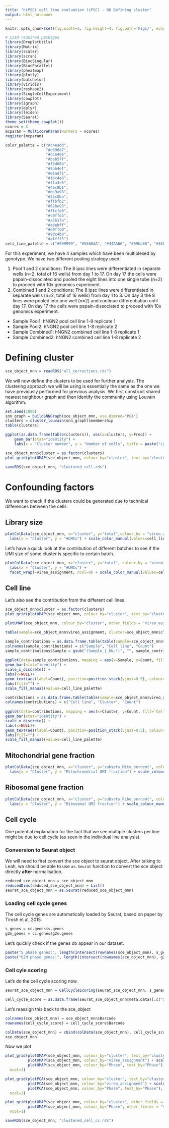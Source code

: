 ```yaml
---
title: "hiPSCi cell line evaluation (iPSC) - 06 Defining cluster"
output: html_notebook
---
```


```r
knitr::opts_chunk$set(fig.width=5, fig.height=4, fig.path='Figs/', echo=FALSE, warning=FALSE, message=FALSE)
```

```r
# Load required packages
library(DropletUtils)
library(Matrix)
library(scater) 
library(scran)
library(BiocSingular)
library(BiocParallel)
library(pheatmap)
library(plotly)
library(batchelor)
library(viridis)
library(reshape2)
library(SingleCellExperiment)
library(cowplot)
library(igraph)
library(dplyr)
library(leiden)
library(Seurat)
theme_set(theme_cowplot())
ncores = 3
mcparam = MulticoreParam(workers = ncores)
register(mcparam)
```

```r
color_palette = c("#c4eadd",
                  "#d098d7",
                  "#dce496",
                  "#bab5ff",
                  "#f9d08b",
                  "#5bb4ef",
                  "#e1ad71",
                  "#16c4e8",
                  "#ffa3c6",
                  "#4ec9b1",
                  "#de9a98",
                  "#22c0ba",
                  "#ffbfb2",
                  "#62be93",
                  "#ffcfe0",
                  "#c0ffdb",
                  "#a5b17a",
                  "#abebff",
                  "#e0ffd0",
                  "#9dc4b8",
                  "#affff5")
cell_line_palette = c("#999999", "#5566AA", "#44AA66", "#99bb55", "#558866", "#DDCC66", "#BB0011")
```

For this experiment, we have 4 samples which have been multiplexed by genotype. We have two different pooling strategy used:

 1. Pool 1 and 2 conditions: The 8 ipsc lines were differentiated in separate wells (n=2, total of 16 wells) from day 1 to 17. On day 17 the cells were papain-dissociated and pooled the eight lines into one single tube (n=2) to proceed with 10x genomics experiment.
 2.  Combined 1 and 2 conditions: The 8 ipsc lines were differentiated in separate wells (n=2, total of 16 wells) from day 1 to 3.  On day 3 the 8 lines were pooled into one well (n=2) and continue differentiation until day 17.  On day 17 the cells were papain-dissociated to proceed with 10x genomics experiment.

- Sample Pool1: hNGN2 pool cell line 1-8 replicate 1
- Sample Pool2: hNGN2 pool cell line 1-8 replicate 2
- Sample Combined1: hNGN2 combined cell line 1-8 replicate 1
- Sample Combined2: hNGN2 combined cell line 1-8 replicate 2

# Defining cluster

```r
sce_object_mnn = readRDS("all_corrections.rds")
```

We will now define the clusters to be used for further analysis. The clustering approach we will be using is essentially the same as the one we have previously performed for previous analysis. We first construct shared nearest neighbour graph and then identify the community using Louvain algorithm.

```r
set.seed(1000)
snn_graph = buildSNNGraph(sce_object_mnn, use.dimred="PCA")
clusters = cluster_louvain(snn_graph)$membership
table(clusters)
```

```r
ggplot(as.data.frame(table(clusters)), aes(x=clusters, y=Freq)) +
    geom_bar(stat="identity") +
    labs(x = "Cluster number", y = "Number of cells", title = paste("Louvain cluster"))
```

```r
sce_object_mnn$cluster = as.factor(clusters)
plot_grid(plotUMAP(sce_object_mnn, colour_by="cluster", text_by="cluster") + scale_fill_manual(values = color_palette) + scale_color_manual(values = color_palette), plotUMAP(sce_object_mnn, colour_by="Sample"))
```

```r
saveRDS(sce_object_mnn, "clustered_cell.rds")
```


# Confounding factors

We want to check if the clusters could be generated due to technical differences between the cells.

## Library size

```r
plotColData(sce_object_mnn, x="cluster", y="total",colour_by = "vireo_assignment") + 
  labs(x = "Cluster", y = "#UMIs") + scale_color_manual(values=cell_line_palette)
```

Let's have a quick look at the contribution of different batches to see if the UMI size of some cluster is specific to certain batch.

```r
plotColData(sce_object_mnn, x="cluster", y="total", colour_by = "vireo_assignment", other_fields = "vireo_assignment") +
  labs(x = "Cluster", y = "#UMIs") + 
  facet_wrap(~vireo_assignment, ncol=4) + scale_color_manual(values=cell_line_palette)
```

## Cell line

Let's also see the contribution from the different cell lines.

```r
sce_object_mnn$cluster = as.factor(clusters)
plot_grid(plotUMAP(sce_object_mnn, colour_by="cluster", text_by="cluster") + scale_color_manual(values = color_palette), plotUMAP(sce_object_mnn, colour_by="vireo_assignment") + scale_colour_manual(values=cell_line_palette))
```

```r
plotUMAP(sce_object_mnn, colour_by="cluster", other_fields = "vireo_assignment") + scale_color_manual(values = color_palette) + facet_wrap(~vireo_assignment, ncol=4)
```

```r
table(sample=sce_object_mnn$vireo_assignment, cluster=sce_object_mnn$cluster)
```

```r
sample_contributions = as.data.frame.table(table(sample=sce_object_mnn$Sample, cell_line=sce_object_mnn$vireo_assignment))
colnames(sample_contributions) = c("Sample", "Cell line", "Count")
sample_contributions$Sample = gsub("(Sample_|_hN.*)", "", sample_contributions$Sample)
  
ggplot(data=sample_contributions, mapping = aes(x=Sample, y=Count, fill=`Cell line`)) +
geom_bar(stat="identity") + 
scale_x_discrete() +
labs(x=NULL)+
geom_text(aes(label=Count), position=position_stack(vjust=0.5), colour="white") +
labs(fill="") +
scale_fill_manual(values=cell_line_palette)
```

```r
contributions = as.data.frame.table(table(sample=sce_object_mnn$vireo_assignment, cluster=sce_object_mnn$cluster))
colnames(contributions) = c("Cell line", "Cluster", "Count")
  
ggplot(data=contributions, mapping = aes(x=Cluster, y=Count, fill=`Cell line`)) +
geom_bar(stat="identity") + 
scale_x_discrete() +
labs(x=NULL)+
geom_text(aes(label=Count), position=position_stack(vjust=0.5), colour="white") +
labs(fill="") +
scale_fill_manual(values=cell_line_palette)
```

## Mitochondrial gene fraction

```r
plotColData(sce_object_mnn, x="cluster", y="subsets_Mito_percent", colour_by = "vireo_assignment", other_fields = "vireo_assignment") +
  labs(x = "Cluster", y = "Mitochrondrial UMI fraction") + scale_colour_manual(values=cell_line_palette)
```

## Ribosomal gene fraction

```r
plotColData(sce_object_mnn, x="cluster", y="subsets_Ribo_percent", colour_by = "vireo_assignment", other_fields = "vireo_assignment") +
  labs(x = "Cluster", y = "Ribosomal UMI fraction") + scale_colour_manual(values=cell_line_palette)
```

## Cell cycle

One potential explanation for the fact that we see multiple clusters per line might be due to cell cycle (as seen in the individual line analysis).

### Conversion to Seurat object

We will need to first convert the sce object to seurat object. After talking to Leah, we should be able to use `as.Seurat` function to convert the sce object directly **after** normalisation.

```r
reduced_sce_object_mnn = sce_object_mnn
reducedDims(reduced_sce_object_mnn) = List()
seurat_sce_object_mnn = as.Seurat(reduced_sce_object_mnn)
```

### Loading cell cycle genes

The cell cycle genes are automatically loaded by Seurat, based on paper by Tirosh et al, 2015.

```r
s_genes = cc.genes$s.genes
g2m_genes = cc.genes$g2m.genes
```

Let's quickly check if the genes do appear in our dataset.

```r
paste("S phase genes:", length(intersect(rownames(sce_object_mnn), s_genes)), "/", length(s_genes))
paste("G2M phase genes:", length(intersect(rownames(sce_object_mnn), g2m_genes)), "/", length(g2m_genes))
```

### Cell cyle scoring

Let's do the cell cycle scoring now.

```r
seurat_sce_object_mnn = CellCycleScoring(seurat_sce_object_mnn, s_genes, g2m_genes, set.ident=T)
```

```r
cell_cycle_score = as.data.frame(seurat_sce_object_mnn@meta.data)[,c("Sample", "Barcode", "S.Score", "G2M.Score", "Phase")]
```

Let's reassign this back to the sce_object

```r
colnames(sce_object_mnn) = sce_object_mnn$Barcode
rownames(cell_cycle_score) = cell_cycle_score$Barcode

colData(sce_object_mnn) = cbind(colData(sce_object_mnn), cell_cycle_score[sce_object_mnn$Barcode, c("S.Score", "G2M.Score", "Phase")])
sce_object_mnn
```
Now we plot

```r
plot_grid(plotUMAP(sce_object_mnn, colour_by="cluster", text_by="cluster") + scale_fill_manual(values = color_palette) + scale_color_manual(values = color_palette),
          plotUMAP(sce_object_mnn, colour_by="vireo_assignment") + scale_colour_manual(values=cell_line_palette),
          plotUMAP(sce_object_mnn, colour_by="Phase", text_by="Phase"), 
  ncol=3)
```

```r
plot_grid(plotPCA(sce_object_mnn, colour_by="cluster", text_by="cluster") + scale_fill_manual(values = color_palette) + scale_color_manual(values = color_palette),
          plotPCA(sce_object_mnn, colour_by="vireo_assignment") + scale_colour_manual(values=cell_line_palette),
          plotPCA(sce_object_mnn, colour_by="Phase", text_by="Phase"), 
  ncol=3)
```

```r
plot_grid(plotUMAP(sce_object_mnn, colour_by="cluster", other_fields = "vireo_assignment") + scale_fill_manual(values = color_palette) + scale_color_manual(values = color_palette) + facet_wrap(~vireo_assignment, ncol=7),
          plotUMAP(sce_object_mnn, colour_by="Phase", other_fields = "vireo_assignment") + facet_wrap(~vireo_assignment, ncol=7),
  ncol=1)
```

```r
saveRDS(sce_object_mnn, "clustered_cell_cc.rds")
```

